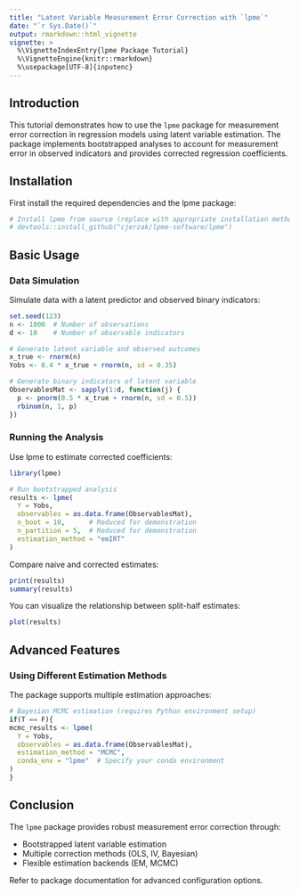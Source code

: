```yaml
---
title: "Latent Variable Measurement Error Correction with `lpme`"
date: "`r Sys.Date()`"
output: rmarkdown::html_vignette
vignette: >
  %\VignetteIndexEntry{lpme Package Tutorial}
  %\VignetteEngine{knitr::rmarkdown}
  %\usepackage[UTF-8]{inputenc}
---
```


## Introduction

This tutorial demonstrates how to use the `lpme` package for measurement error correction in regression models using latent variable estimation. The package implements bootstrapped analyses to account for measurement error in observed indicators and provides corrected regression coefficients.

## Installation

First install the required dependencies and the lpme package:
```r
# Install lpme from source (replace with appropriate installation method)
# devtools::install_github("cjerzak/lpme-software/lpme")
```


## Basic Usage

### Data Simulation

Simulate data with a latent predictor and observed binary indicators:

```r
set.seed(123)
n <- 1000  # Number of observations
d <- 10    # Number of observable indicators

# Generate latent variable and observed outcomes
x_true <- rnorm(n)
Yobs <- 0.4 * x_true + rnorm(n, sd = 0.35)

# Generate binary indicators of latent variable
ObservablesMat <- sapply(1:d, function(j) {
  p <- pnorm(0.5 * x_true + rnorm(n, sd = 0.5))
  rbinom(n, 1, p)
})
```

### Running the Analysis

Use lpme to estimate corrected coefficients:

```r
library(lpme)

# Run bootstrapped analysis
results <- lpme(
  Y = Yobs,
  observables = as.data.frame(ObservablesMat),
  n_boot = 10,      # Reduced for demonstration
  n_partition = 5,  # Reduced for demonstration
  estimation_method = "emIRT"
)
```

Compare naive and corrected estimates:
```r
print(results)
summary(results)
```

You can visualize the relationship between split-half estimates:
```r
plot(results)
```

## Advanced Features

### Using Different Estimation Methods

The package supports multiple estimation approaches:

```r
# Bayesian MCMC estimation (requires Python environment setup)
if(T == F){ 
mcmc_results <- lpme(
  Y = Yobs,
  observables = as.data.frame(ObservablesMat),
  estimation_method = "MCMC",
  conda_env = "lpme"  # Specify your conda environment
)
}
```

## Conclusion

The `lpme` package provides robust measurement error correction through:

  - Bootstrapped latent variable estimation
  - Multiple correction methods (OLS, IV, Bayesian)
  - Flexible estimation backends (EM, MCMC)

Refer to package documentation for advanced configuration options.

<!--
 install.packages( "~/Documents/lpme-software/lpme", repos = NULL, type = "source",force = FALSE)
-->
